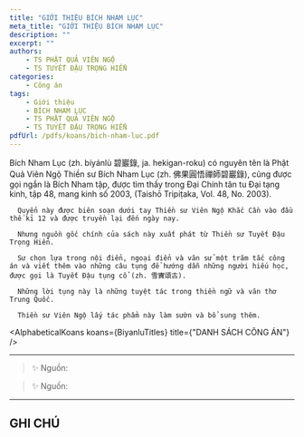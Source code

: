 ```yaml
---
title: "GIỚI THIỆU BÍCH NHAM LỤC"
meta_title: "GIỚI THIỆU BÍCH NHAM LỤC"
description: ""
excerpt: ""
authors:
    - TS PHẬT QUẢ VIÊN NGỘ
    - TS TUYẾT ĐẬU TRỌNG HIỂN
categories:
    - Công án
tags:
    - Giới thiệu
    - BÍCH NHAM LỤC
    - TS PHẬT QUẢ VIÊN NGỘ
    - TS TUYẾT ĐẬU TRỌNG HIỂN
pdfUrl: /pdfs/koans/bich-nham-luc.pdf
---
```



<section className="rules" id="rules">
  <div className="container">
      Bích Nham Lục (zh. bíyánlù 碧巖錄, ja. hekigan-roku) có nguyên tên là Phật Quả Viên Ngộ Thiền sư Bích Nham Lục (zh. 佛果圓悟禪師碧巖錄), cũng được gọi ngắn là Bích Nham tập, được tìm thấy trong Đại Chính tân tu Đại tạng kinh, tập 48, mang kinh số 2003, (Taishō Tripiṭaka, Vol. 48, No. 2003).

      Quyển này được biên soạn dưới tay Thiền sư Viên Ngộ Khắc Cần vào đầu thế kỉ 12 và được truyền lại đến ngày nay.

      Nhưng nguồn gốc chính của sách này xuất phát từ Thiền sư Tuyết Đậu Trọng Hiển.

      Sư chọn lựa trong nội điển, ngoại điển và văn sử một trăm tắc công án và viết thêm vào những câu tụng để hướng dẫn những người hiếu học, được gọi là Tuyết Đậu tụng cổ (zh. 雪竇頌古).

      Những lời tụng này là những tuyệt tác trong thiền ngữ và văn thơ Trung Quốc.

      Thiền sư Viên Ngộ lấy tác phẩm này làm sườn và bổ sung thêm.
  </div>
</section>

<AlphabeticalKoans koans={BiyanluTitles} title={"DANH SÁCH CÔNG ÁN"} />

<hr className="blog-rule" />

> ✨ Nguồn:

> ✨ Nguồn:

<hr className="blog-rule" />

## GHI CHÚ

[^1]: ⭐️

